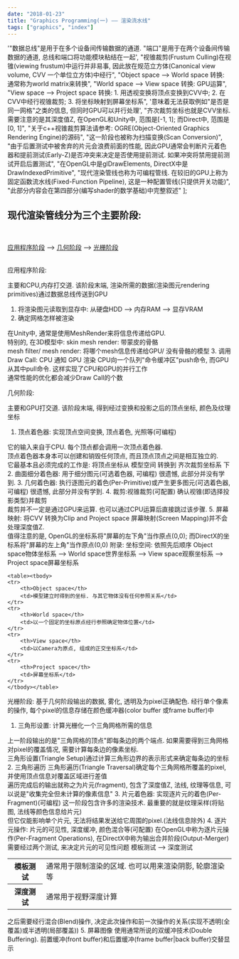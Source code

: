```yaml
---
date: "2018-01-23"
title: "Graphics Programming(一) —— 渲染流水线"
tags: ["graphics", "index"]
---
```


  '"数据总线"是用于在多个设备间传输数据的通道. "端口"是用于在两个设备间传输数据的通道, 总线和端口将功能模块粘结在一起',
  "视锥裁剪(Frustum Culling)在视锥(viewing frustum)中运行并非易事, 因此放在规范立方体(Canonical view volume, CVV 一个单位立方体)中经行",
  "Object space --> World space 转换: 通常称为world matrix来转换",
  "World space --> View space 转换: GPU运算",
  "View space --> Project space 转换: 1. 用透视变换将顶点变换到CVV中; 2. 在CVV中经行视锥裁剪; 3. 将坐标映射到屏幕坐标系",
  '意味着无法获取例如"是否是同一网格"之类的信息, 但同时GPU可以并行处理',
  "齐次裁剪坐标也就是CVV坐标. 需要注意的是其深度值Z, 在OpenGL和Unity中, 范围是[-1, 1]; 而Direct中, 范围是[0, 1]",
  "关于c++视锥裁剪算法请参考: OGRE(Object-Oriented Graphics Rendering Engine)的源码",
  "这一阶段也被称为扫描变换(Scan Conversion)",
  "由于后置测试中被舍弃的片元会浪费前面的性能, 因此GPU通常会判断片元着色器和提前测试(Early-Z)是否冲突来决定是否使用提前测试. 如果冲突将禁用提前测试开启后置测试",
  "在OpenGL中是glDrawElements, DirectX中是DrawIndexedPrimitive",
  "现代渲染管线也称为可编程管线. 在较旧的GPU上称为固定函数流水线(Fixed-Function Pipeline), 这是一种配置管线(只提供开关功能)",
  "此部分内容会在第四部分(编写shader的数学基础)中完整叙述"
];

<Naviagtion from="#" to="./index"/>

## <Quote id="#12">现代渲染管线</Quote>分为三个主要阶段:
<br/>
<Tab />

[应用程序阶段](#应用程序阶段:) --> [几何阶段](#几何阶段:) --> [光栅阶段](#光栅阶段:)

<br/>
<Anchor>应用程序阶段:</Anchor>
<Tab>

主要和CPU,内存打交道. 该阶段末端, 渲染所需的数据(渲染图元rendering primitives)通过<Quote id="#1">数据总线</Quote>传送到GPU

1. 将渲染图元读取到显存中: 从硬盘HDD --> 内存RAM --> 显存VRAM
2. <Expansion>确定网格怎样被渲染</Expansion>
<Tab expan>
    在Unity中, 通常是使用MeshRender来将信息传递给GPU.<br/>
    特别的, 在3D模型中:
    <Tab>
        skin mesh render: 带蒙皮的骨骼<br/>
        mesh filter/ mesh render: 将哪个mesh信息传递给GPU/ 没有骨骼的模型
    </Tab>
</Tab>
3. <Expansion><Quote id="#11">调用Draw Call</Quote></Expansion>: CPU 通知 GPU 渲染
<Tab expan>
    CPU向一个队列"命令缓冲区"push命令, 而GPU从其中pull命令. 这样实现了CPU和GPU的并行工作<br/>
    通常性能的优化都会减少Draw Call的个数
</Tab>

</Tab>

<Anchor>几何阶段:</Anchor>
<Tab>

主要和GPU打交道. 该阶段末端, 得到经过变换和投影之后的顶点坐标, 颜色及纹理坐标

1. <Expansion>顶点着色器</Expansion>: 实现顶点空间变换, 顶点着色, 光照等(可编程)
<Tab expan>
    它的输入来自于CPU. 每个顶点都会调用一次顶点着色器.<br/>
    顶点着色器本身本可以创建和销毁任何顶点, 而且<Quote id="#6">顶点顶点之间是相互独立的</Quote>.<br/>
    它最基本且必须完成的工作是: 将顶点坐标从 模型空间 转换到 <Quote id="#7">齐次裁剪坐标系</Quote> 下
</Tab>
2. <Expansion>曲面细分着色器</Expansion>: 用于细分图元(可选着色器, 可编程)
<Tab expan>
    很遗憾, 此部分并没有学到.
</Tab>
3. <Expansion>几何着色器</Expansion>: 执行逐图元的着色(Per-Primitive)或产生更多图元(可选着色器, 可编程)
<Tab expan>
    很遗憾, 此部分并没有学到.
</Tab>
4. <Expansion>裁剪</Expansion>:<Quote id="#2">视锥裁剪</Quote>(可配置)
<Tab expan>
    确认视锥(即选择投影类型)并裁剪<br/>
    裁剪并不一定是通过GPU来运算. 也可以<Quote id="#8">通过CPU运算</Quote>后直接跳过该步骤.
</Tab>
5. <Expansion>屏幕映射</Expansion>: 将CVV 转换为Clip and Project space
<Tab expan>
    屏幕映射(Screen Mapping)并不会处理深度值Z.<br/>
    值得注意的是, OpenGL的坐标系将"屏幕的左下角"当作原点(0,0); 而DirectX的坐标系将"屏幕的左上角"当作原点(0,0)
</Tab>
附录: <Expansion><Quote id="#13">坐标空间</Quote></Expansion>: 依照先后顺序
<Tab expan>
    Object space物体坐标系
    <Quote id="#3">--></Quote>
    World space世界坐标系
    <Quote id="#4">--></Quote>
    View space观察坐标系
    <Quote id="#5">--></Quote>
    Project space屏幕坐标系
    
    <table><tbody>
    <tr>
        <th>Object space</th>
        <td>模型建立时得到的坐标. 与其它物体没有任何参照关系</td>
    </tr>
    <tr>
        <th>World space</th>
        <td>以一个固定的坐标原点经行参照确定物体位置</td>
    </tr>
    <tr>
        <th>View space</th>
        <td>以Camera为原点, 组成的正交坐标系</td>
    </tr>
    <tr>
        <th>Project space</th>
        <td>屏幕坐标系</td>
    </tr>
    </tbody></table>
</Tab>

</Tab>

<Anchor>光栅阶段:</Anchor>
<Tab>
基于几何阶段输出的数据, 雾化, 透明及为pixel正确配色. 经行单个像素的操作, 每个pixel的信息存储在颜色缓冲器(color buffer 或frame buffer)中

1. <Expansion>三角形设置</Expansion>: 计算光栅化一个三角网格所需的信息
<Tab expan>
    上一阶段输出的是"三角网格的顶点"即每条边的两个端点.
    如果需要得到三角网格对pixel的覆盖情况, 需要计算每条边的像素坐标.<br />
    三角形设置(Triangle Setup)通过计算三角形边界的表示形式来确定每条边的坐标
</Tab>
2. <Expansion>三角形遍历</Expansion>
<Tab expan>
    <Quote id="#9">三角形遍历</Quote>(Triangle Traversal)确定每个三角网格所覆盖的pixel,
    并使用顶点信息对覆盖区域进行差值<br />
    遍历完成后的输出就称之为片元(fragment), 包含了深度值Z, 法线,
    纹理等信息, 可以说是"收集完全但未计算的像素信息"
</Tab>
3. <Expansion>片元着色器</Expansion>: 实现逐片元的着色(Per-Fragment)(可编程)
<Tab expan>
    这一阶段包含许多的渲染技术. 最重要的就是纹理采样(将贴图,
    法线等颜色信息给片元)<br />
    但它仅能影响单个片元, 无法将结果发送给它周围的pixel.(法线信息除外)
</Tab>
4. <Expansion>逐片元操作</Expansion>: 片元的可见性, 深度缓冲, 颜色混合等(可配置)
<Tab expan>
    在OpenGL中称为逐片元操作(Per-Fragment Operations),
    在DirectX中称为输出合并阶段(Output-Merger)
    <br />
    需要经过<Expansion><Quote id="#10">两个测试</Quote></Expansion>,
    来决定片元的可见性问题
    <Tab expan>
    模板测试 --> 深度测试
    <table><tbody>
        <tr>
        <th>模板测试</th>
        <td>通常用于限制渲染的区域. 也可以用来渲染阴影, 轮廓渲染等</td>
        </tr>
        <tr>
        <th>深度测试</th>
        <td>通常用于视野深度计算</td>
        </tr>
    </tbody></table>
    </Tab>
    之后需要经行混合(Blend)操作,
    决定此次操作和前一次操作的关系(实现不透明(全覆盖)或半透明(局部覆盖))
</Tab>
5. <Expansion>屏幕图像</Expansion>
<Tab expan>
    使用通常所说的双缓冲技术(Double Buffering). 前置缓冲(front
    buffer)和后置缓冲(frame buffer|back buffer)交替显示
</Tab>

</Tab>
